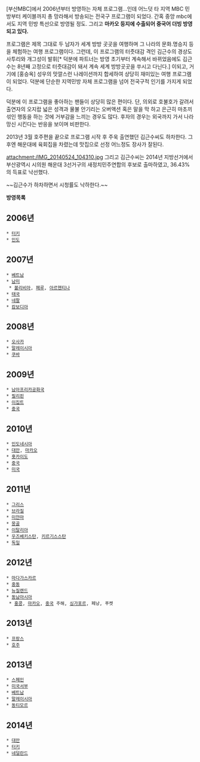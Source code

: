 [부산MBC]에서 2006년부터 방영하는 자체 프로그램...인데 어느덧 타 지역 MBC 민방부터 케이블까지 총 망라해서 방송되는 전국구 프로그램이 되었다. 간혹 중앙 mbc에서도 지역 민방 특선으로 방영될 정도. 그리고 '''마카오 등지에 수출되어 중국어 더빙 방영되고 있다.'''

프로그램은 제목 그대로 두 남자가 세계 방방 곳곳을 여행하며 그 나라의 문화.명승지 등을 체험하는 여행 프로그램이다. 그런데, 이 프로그램의 터줏대감 격인 김근수의 경상도 사투리와 개그성이 발휘[* 덕분에 파트너는 방영 초기부터 계속해서 바뀌었음에도 김근수는 8년째 고정으로 터줏대감이 돼서 계속 세계 방방곳곳을 쑤시고 다닌다.] 이되고, 거기에 [홍승옥] 성우의 맛깔스런 나레이션까지 합세하여 상당히 재미있는 여행 프로그램이 되었다. 덕분에 단순한 지역민방 자체 프로그램을 넘어 전국구적 인기를 가지게 되었다.

덕분에 이 프로그램을 좋아하는 팬들이 상당히 많은 편이다. 단, 의외로 호불호가 갈려서 출연자의 오지랍 넓은 성격과 물불 안기리는 오버액션 혹은 말을 막 하고 은근히 마초끼 섞인 행동을 하는 것에 거부감을 느끼는 경우도 많다. 후자의 경우는 외국까지 가서 나라망신 시킨다는 반응을 보이며 비판한다. 

2013년 3월 호주편을 끝으로 프로그램 시작 후 주욱 출연했던 김근수씨도 하차한다. 그 후엔 해운대에 육회집을 차렸는데 맛집으로 선정 어느정도 장사가 잘된다. 

attachment:/IMG_20140524_104310.jpg
그리고 김근수씨는 2014년 지방선거에서 부산광역시 시의원 해운대 3선거구의 새정치민주연합의 후보로 출마하였고, 36.43%의 득표로 낙선했다.

~~김근수가 하차하면서 시청률도 낙하한다.~~

'''방영목록'''
{{{#!html
<a onclick="this.nextSibling.style.display=(this.nextSibling.style.display=='none')?'block':'none';" href="javascript:void(0)" style="padding: 1pt 1pt 1pt 1pt; background:#fffeee; color:#ff0099; border:1px dashed #3399ff;">시즌 1(2006년~2013년) ▼</a><div style="background:#eeefff; DISPLAY: none; padding: 2pt 2pt 2pt 2pt;"> }}}
== 2006년 ==
 * [[터키]] 
 * [[인도]]
== 2007년 ==
 * [[베트남]]
 * [[남미]]
  * [[볼리비아]], [[페루]], [[아르헨티나]]
 * [[태국]]
 * [[네팔]]
 * [[캄보디아]]
== 2008년 ==
 * [[오사카]]
 * [[말레이시아]]
 * [[쿠바]]
== 2009년 ==
 * [[남아프리카공화국]]
 * [[필리핀]]
 * [[이집트]]
 * [[중국]]
== 2010년 ==
 * [[인도네시아]]
 * [[대만]], [[마카오]]
 * [[홋카이도]]
 * [[중국]]
 * [[미국]]
== 2011년 ==
 * [[그리스]]
 * [[브라질]]
 * [[미얀마]]
 * [[몽골]]
 * [[이탈리아]]
 * [[우즈베키스탄]], [[키르기스스탄]]
 * [[독일]]
== 2012년 ==
 * [[마다가스카르]]
 * [[중동]]
 * [[뉴질랜드]]
 * [[동남아시아]]
  * [[홍콩]], [[마카오]], [[중국]] 주해, [[싱가포르]], 페낭, 푸켓
== 2013년 ==
 * [[프랑스]]
 * [[호주]]
{{{#!html
</div> }}}

{{{#!html
<a onclick="this.nextSibling.style.display=(this.nextSibling.style.display=='none')?'block':'none';" href="javascript:void(0)" style="padding: 1pt 1pt 1pt 1pt; background:#fffeee; color:#ff0099; border:1px dashed #3399ff;">시즌 2(2013년~방영중) ▼</a><div style="background:#eeefff; DISPLAY: none; padding: 2pt 2pt 2pt 2pt;"> }}}
== 2013년 ==
 * [[스페인]]
 * [[미국]]서부
 * [[베트남]]
 * [[말레이시아]]
 * [[동티모르]]
== 2014년 ==
 * [[대만]]
 * [[터키]]
 * [[네덜란드]]
{{{#!html
</div> }}}
